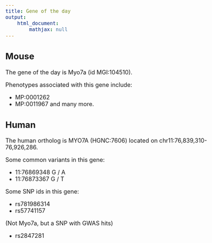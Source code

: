 ---
title: Gene of the day
output:
    html_document:
        mathjax: null
---

<style>
body {
  font-size: 18px;
}
h1 {
  margin-bottom: 1em;
}
</style>


## Mouse

The gene of the day is Myo7a (id MGI:104510).

Phenotypes associated with this gene include:

 - MP:0001262
 - MP:0011967 and many more.


## Human

The human ortholog is MYO7A (HGNC:7606) located on chr11:76,839,310-76,926,286.

Some common variants in this gene:

 - 11:76869348 G / A
 - 11:76873367 G / T


Some SNP ids in this gene:

 - rs781986314
 - rs57741157

(Not Myo7a, but a SNP with GWAS hits)

 - rs2847281


